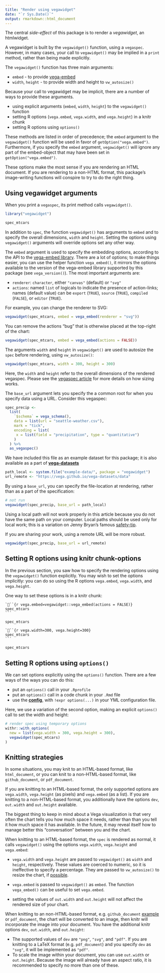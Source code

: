 ```yaml
---
title: "Render using vegawidget"
date: "`r Sys.Date()`"
output: rmarkdown::html_document
---
```


The central *side-effect* of this package is to render a *vegawidget*, an htmlwidget. 

A vegawidget is built by the `vegawidget()` function, using a `vegaspec`. However, in many cases, your call to `vegawidget()` may be implied in a `print` method, rather than being made explicitly. 

The `vegawidget()` function has three main arguments:

- `embed` - to provide [vega-embed](https://github.com/vega/vega-embed)
- `width`, `height` - to provide width and height to `vw_autosize()`

Because your call to vegawidget may be implicit, there are a number of ways to provide these arguments.

- using explicit arguments (`embed`, `width`, `height`) to the `vegawidget()` function 
- setting R options (`vega.embed`, `vega.width`, and `vega.height`) in a knitr chunk
- setting R options using `options()`

These methods are listed in order of precedence; the `embed` argument to the `vegawidget()` function will be used in favor of `getOption("vega.embed")`. Furthermore, if you specify the `embed` argument, `vegawidget()` will ignore any part of the embed-object that may have been set in `getOption("vega.embed")`.

These options make the most sense if you are rendering an HTML document. If you are rendering to a non-HTML format, this package's image-writing functions will conspire to try to do the right thing.

## Using vegawidget arguments

When you print a `vegaspec`, its print method calls `vegawidget()`.

```r
library("vegawidget")

spec_mtcars 
```
 
In addition to `spec`, the function `vegawidget()` has arguments to `embed` and to specify the overall dimensions, `width` and `height`. Setting the options using `vegawidget()` arguments will override options set any other way.

The `embed` argument is used to specify the embedding options, according to the API to the [vega-embed library](https://github.com/vega/vega-embed#options). There are a lot of options; to make things easier, you can use the helper function `vega_embed()`, it mirrors the options available to the version of the vega-embed library supported by this package (see `vega_version()`). The most important arguments are:

- `renderer`: `character`, either `"canvas"` (default) or `"svg"`
- `actions`: named `list` of logicals to indicate the presence of action-links; names (default value) can be `export` (`TRUE`), `source` (`TRUE`), `compiled` (`FALSE`), or `editor` (`TRUE`).

For example, you can change the renderer to SVG:

```r
vegawidget(spec_mtcars, embed = vega_embed(renderer = "svg"))
```

You can remove the actions "bug" that is otherwise placed at the top-right of the chart:

```r
vegawidget(spec_mtcars, embed = vega_embed(actions = FALSE))
```

The arguments `width` and `height` in `vegawidget()` are used to autosize the `spec` before rendering, using `vw_autosize()`:

```r
vegawidget(spec_mtcars, width = 300, height = 300)
```

Here, the `width` and `height` refer to the overall dimensions of the rendered vegaspec. Please see the [vegaspec article](vegaspec.html) for more details on how sizing works.

The `base_url` argument lets you specify the a common root for when you specify data using a URL. Consider this vegaspec:

```r
spec_precip <-
  list(
    `$schema` = vega_schema(),
    data = list(url = "seattle-weather.csv"),
    mark = "tick",
    encoding = list(
     x = list(field = "precipitation", type = "quantitative")
    )
  ) %>%
  as_vegaspec()
```

We have included this file as an example dataset for this package; it is also available as a part of **[vega-datasets](https://github.com/vega/vega-datasets)**

```r
path_local <- system.file("example-data/", package = "vegawidget")
url_remote <- "https://vega.github.io/vega-datasets/data"
```

By using a `base_url`, you can specify the file-location at rendering, rather than as a part of the specification:

```r
# not run
vegawidget(spec_precip, base_url = path_local)
```

Using a local path will not work properly in this article because you do not have the same path on your computer. Local paths should be used only for local work; this is a variation on Jenny Bryan's famous [safety-tip](https://twitter.com/hadleywickham/status/940021008764846080).

If you are sharing your work, using a remote URL will be more robust.

```r
vegawidget(spec_precip, base_url = url_remote)
```

## Setting R options using knitr chunk-options

In the previous section, you saw how to specify the rendering options using the `vegawidget()` function explicitly. You may wish to set the options implicitly: you can do so using the R options `vega.embed`, `vega.width`, and `vega.height`.

One way to set these options is in a knitr chunk:

    ```{r vega.embed=vegawidget::vega_embed(actions = FALSE)}
    spec_mtcars
    ```

```r
spec_mtcars
```

    ```{r vega.width=300, vega.height=300}
    spec_mtcars
    ```

```r
spec_mtcars
```

## Setting R options using `options()`

We can set options explicitly using the `options()` function. There are a few ways of the ways you can do this:

- put an `options()` call in your `.Rprofile`
- put an `options()` call in a code chunk in your `.Rmd` file
- use the [**config**](https://cran.r-project.org/package=config), with `!expr options(...)` in your YML configuration file.

Here, we use a variation of the second option, making an explicit `options()` call to set the width and height:

```r
# render spec using temporary options
withr::with_options(
  new = list(vega.width = 300, vega.height = 300),
  vegawidget(spec_mtcars)
)
```

## Knitting strategies

In some situations, you may knit to an HTML-based format, like `html_document`, or you can knit to a non-HTML-based format, like `github_document`, or `pdf_document`. 

If you are knitting to an HTML-based format, the only supported options are `vega.width`, `vega.height` (as pixels) and `vega.embed` (as a list). If you are knitting to a non-HTML-based format, you additionally have the options `dev`, `out.width` and `out.height` available.

The biggest thing to keep in mind about a Vega visualization is that very often the chart tells you how much space it needs, rather than than you tell it how much space it has available. In the future, it may reveal itself how to manage better this "conversation" between you and the chart.

When knitting to an HTML-based format, the `spec` is rendered as normal, it calls `vegawidget()` using the options `vega.width`, `vega.height` and `vega.embed`:

  - `vega.width` and `vega.height` are passed to `vegawidget()` as `width` and `height`, respectively. These values are coerced to numeric, so it is ineffective to specify a percentage. They are passed to `vw_autosize()` to resize the chart, if [possible](https://vega.github.io/vega-lite/docs/size.html#limitations).

  - `vega.embed` is passed to `vegawidget()` as `embed`. The function `vega_embed()` can be useful to set `vega.embed`.
  
  - setting the values of `out.width` and `out.height` will not affect the rendered size of your chart.
  
When knitting to an non-HTML-based format, e.g. `github_document` [example](https://github.com/vegawidget/vegawidget) or `pdf_document`, the chart will be converted to an image, then knitr will incorporate the image into your document. You have the additional knitr options `dev`, `out.width`, and `out.height`:

  - The supported values of `dev` are `"png"`, `"svg"`, and `"pdf"`. If you are knitting to a LaTeX format (e.g. `pdf_document`) and you specify `dev` as `"svg"`, it will be implemented as `"pdf"`.
  - To scale the image within your document, you can use  `out.width` or `out.height`. Because the image will already have an aspect ratio, it is recommended to specify no more than one of these.



